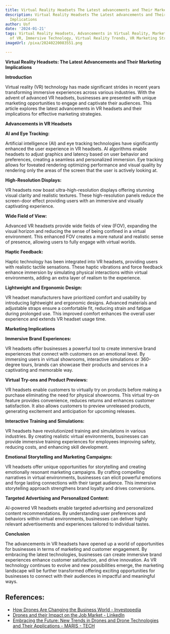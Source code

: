 ```yaml
---
title: Virtual Reality Headsets The Latest advancements and Their Marketing Implications
description: Virtual Reality Headsets The Latest advancements and Their Marketing
  Implications
author: Usf
date: '2024-01-21'
tags: Virtual Reality Headsets, Advancements in Virtual Reality, Marketing Implications
  of VR, Immersive Technology, Virtual Reality Trends, VR Marketing Strategies
imageUrl: /pixa/20240220083551.png

---
```

**Virtual Reality Headsets: The Latest Advancements and Their Marketing Implications**

**Introduction**

Virtual reality (VR) technology has  made significant strides in recent years transforming immersive experiences across  various industries.  With the advent of advanced  VR headsets, businesses are presented with unique marketing opportunities to engage and captivate their audiences. This article explores the latest advancements  in VR headsets and  their  implications for effective marketing strategies.

**Advancements in VR Headsets**

**AI and Eye Tracking:**

Artificial intelligence (AI) and eye tracking technologies have significantly enhanced the user experience in VR headsets. AI algorithms  enable headsets to  adjust graphics and latency based on user behavior and preferences, creating a seamless and personalized immersion. Eye tracking allows for foveated rendering  optimizing performance and visual quality by rendering only the areas of the screen that the  user  is actively looking at.

**High-Resolution Displays:**

VR headsets  now boast ultra-high-resolution displays offering stunning visual clarity  and  realistic textures. These high-resolution panels reduce the  screen-door effect providing  users with an immersive  and visually captivating experience.

**Wide  Field of View:**

Advanced VR headsets provide wide fields of view (FOV),  expanding the visual horizon and reducing the sense of being confined in a virtual environment. This enhanced FOV creates a more natural and realistic sense of presence, allowing users to fully engage with virtual worlds.

**Haptic Feedback:**

Haptic technology has been integrated into VR headsets, providing users with realistic tactile sensations. These haptic vibrations and  force feedback enhance immersion by simulating physical interactions within virtual environments,  adding  an extra layer of realism to the experience.

**Lightweight and Ergonomic  Design:**

VR headset  manufacturers have prioritized  comfort and usability by introducing lightweight and  ergonomic  designs. Advanced materials and adjustable straps ensure  a comfortable fit, reducing strain and fatigue during prolonged use. This improved comfort enhances the overall  user experience and extends VR headset usage time.

**Marketing Implications**

**Immersive Brand Experiences:**

VR headsets offer businesses  a powerful tool to create immersive  brand experiences that connect with customers on an emotional level. By immersing users in virtual showrooms, interactive  simulations or 360-degree tours, brands can showcase  their products and services in a captivating and  memorable way.

**Virtual Try-ons  and  Product Previews:**

VR headsets enable customers to virtually try on products before making  a purchase eliminating the need for physical showrooms. This virtual try-on  feature  provides convenience, reduces returns and enhances customer satisfaction. It also allows customers to preview unreleased products, generating excitement and anticipation for  upcoming releases.

**Interactive Training and Simulations:**

VR headsets have revolutionized training and simulations  in various industries. By creating  realistic virtual environments, businesses can provide immersive training experiences for employees improving safety, reducing costs, and enhancing  skill development.

**Emotional Storytelling and Marketing  Campaigns:**

VR headsets offer unique opportunities for storytelling and creating emotionally resonant marketing campaigns. By crafting compelling narratives in virtual environments, businesses can elicit powerful emotions and forge lasting connections with  their target  audience. This immersive storytelling approach strengthens brand loyalty and drives conversions.

**Targeted Advertising and Personalized Content:**

AI-powered VR headsets enable targeted advertising and personalized  content recommendations. By understanding user preferences  and behaviors within virtual  environments, businesses can deliver highly relevant advertisements  and experiences tailored to individual tastes.

**Conclusion**

The advancements in VR headsets have opened up a world of  opportunities for businesses in terms  of marketing and customer engagement.  By embracing the latest technologies, businesses  can create immersive brand experiences enhance customer satisfaction, and drive innovation. As VR technology continues to evolve and new possibilities emerge, the marketing landscape will  be further transformed offering exciting opportunities for businesses to connect with their audiences in impactful and meaningful ways.

## References:
- [How Drones Are Changing the Business World - Investopedia](https://www.investopedia.com/articles/investing/010615/how-drones-are-changing-business-world.asp)
- [Drones and their Impact on the Job Market - LinkedIn](https://www.linkedin.com/pulse/drones-impact-job-market-alp-consulting-ltd-)
- [Embracing the Future: New Trends in Drones and Drone Technologies and Their Applications - MARIS - TECH](https://www.maris-tech.com/blog/new-trends-in-drones-and-drone-video-steaming-technologies/)
